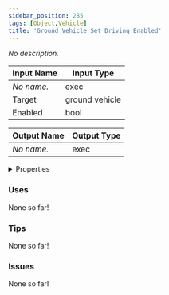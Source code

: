 ```yaml
---
sidebar_position: 285
tags: [Object,Vehicle]
title: 'Ground Vehicle Set Driving Enabled'
---
```


*No description.*




<EsbSvg />

| Input Name | Input Type |
|-----------|-----------|
| *No name.* | exec |
| Target | ground vehicle |
| Enabled | bool |

| Output Name | Output Type |
|-----------|-----------|
| *No name.* | exec |


<details>
  <summary>Properties</summary>
  <div>
    <div>
    <table>
      <thead>
        <tr>
          <th>Is beta required?</th>
          <th>❌</th>
        </tr>
        <tr>
          <th>Is this chip a trolling risk?</th>
          <th>❌</th>
        </tr>
        <tr>
          <th>Is this chip a role assignment risk?</th>
          <th>❌</th>
        </tr>
        <tr>
          <th>Chip UUID</th>
          <th>6c7a86cc-2145-404c-b029-31d22f9811e7</th>
        </tr>
      </thead>
    </table>
    </div>
  </div>
</details>

### Uses

None so far!

### Tips

None so far!

### Issues

None so far!